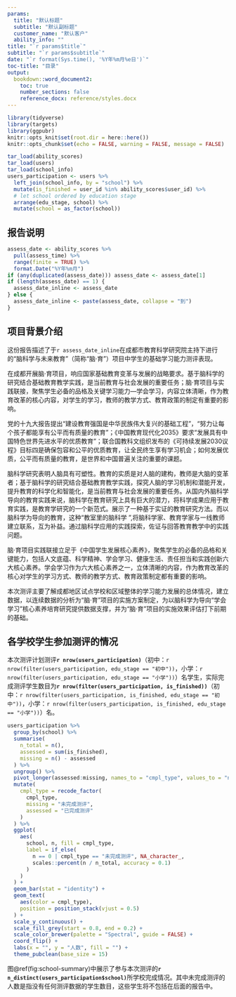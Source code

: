 ```yaml
---
params:
  title: "默认标题"
  subtitle: "默认副标题"
  customer_name: "默认客户"
  ability_info: ""
title: "`r params$title`"
subtitle: "`r params$subtitle`"
date: "`r format(Sys.time(), '%Y年%m月%e日')`"
toc-title: "目录"
output:
  bookdown::word_document2:
    toc: true
    number_sections: false
    reference_docx: reference/styles.docx
---
```


```r
library(tidyverse)
library(targets)
library(ggpubr)
knitr::opts_knit$set(root.dir = here::here())
knitr::opts_chunk$set(echo = FALSE, warning = FALSE, message = FALSE)
```

```r
tar_load(ability_scores)
tar_load(users)
tar_load(school_info)
users_participation <- users %>%
  left_join(school_info, by = "school") %>%
  mutate(is_finished = user_id %in% ability_scores$user_id) %>%
  # let school ordered by education stage
  arrange(edu_stage, school) %>%
  mutate(school = as_factor(school))
```

::: {custom-style="标题1-编号"}
# 报告说明
:::

```r
assess_date <- ability_scores %>%
  pull(assess_time) %>%
  range(finite = TRUE) %>%
  format.Date("%Y年%m月")
if (any(duplicated(assess_date))) assess_date <- assess_date[1]
if (length(assess_date) == 1) {
  assess_date_inline <- assess_date
} else {
  assess_date_inline <- paste(assess_date, collapse = "到")
}
```

::: {custom-style="标题2-中文编号"}
## 项目背景介绍
:::

这份报告描述了于`r assess_date_inline`在成都市教育科学研究院主持下进行的“脑科学与未来教育”（简称“脑·育”）项目中学生的基础学习能力测评表现。

在成都开展脑·育项目，响应国家基础教育变革与发展的战略要求。基于脑科学的研究结合基础教育教学实践，是当前教育与社会发展的重要任务；脑·育项目与实践联接，聚焦学生必备的品格及关键学习能力—学会学习，内容立体清晰，作为教育改革的核心内容，对学生的学习，教师的教学方式、教育政策的制定有重要的影响。

党的十九大报告提出“建设教育强国是中华民族伟大复兴的基础工程”，“努力让每个孩子都能享有公平而有质量的教育”；《中国教育现代化2035》要求“发展具有中国特色世界先进水平的优质教育”；联合国教科文组织发布的《可持续发展2030议程》目标四是确保包容和公平的优质教育，让全民终生享有学习机会；如何发展优质，公平而有质量的教育，是世界和中国普遍关注的重要的课题。

脑科学研究表明人脑具有可塑性。教育的实质是对人脑的建构，教师是大脑的变革者；基于脑科学的研究结合基础教育教学实践，探究人脑的学习机制和潜能开发，提升教育的科学化和智能化，是当前教育与社会发展的重要任务。从国内外脑科学导向的教育实践来说，脑科学在教育研究上具有巨大的潜力，将科学成果应用于教育实践，是教育学研究的一个新范式。展示了一种基于实证的教育研究方法。而以脑科学为导向的教育，这种“教室里的脑科学 ”,将脑科学家、教育学家与一线教师建立联系，互为补益。通过脑科学应用的实践探索，佐证与回答教育教学中的实践问题。

脑·育项目实践联接立足于《中国学生发展核心素养》，聚焦学生的必备的品格和关键能力，包括人文底蕴、科学精神、学会学习、健康生活、责任担当和实践创新六大核心素养。学会学习作为六大核心素养之一，立体清晰的内容，作为教育改革的核心对学生的学习方式、教师的教学方式、教育政策制定都有重要的影响。

本次测评主要了解成都地区试点学校和区域整体的学习能力发展的总体情况，建立数据，以连续数据的分析为“脑·育”项目的实施方案制定，为以脑科学为导向“学会学习”核心素养培育研究提供数据支撑，并为“脑·育”项目的实施效果评估打下前期的基础。

::: {custom-style="标题2-中文编号"}
## 各学校学生参加测评的情况
:::

本次测评计划测评**`r nrow(users_participation)`**（初中：`r nrow(filter(users_participation, edu_stage == "初中"))`，小学：`r nrow(filter(users_participation, edu_stage == "小学"))`）名学生，实际完成测评学生数目为**`r nrow(filter(users_participation, is_finished))`**（初中：`r nrow(filter(users_participation, is_finished, edu_stage == "初中"))`，小学：`r nrow(filter(users_participation, is_finished, edu_stage == "小学"))`）名。

```r
users_participation %>%
  group_by(school) %>%
  summarise(
    n_total = n(),
    assessed = sum(is_finished),
    missing = n() - assessed
  ) %>%
  ungroup() %>%
  pivot_longer(assessed:missing, names_to = "cmpl_type", values_to = "n") %>%
  mutate(
    cmpl_type = recode_factor(
      cmpl_type,
      missing = "未完成测评",
      assessed = "已完成测评"
    )
  ) %>%
  ggplot(
    aes(
      school, n, fill = cmpl_type,
      label = if_else(
        n == 0 | cmpl_type == "未完成测评", NA_character_,
        scales::percent(n / n_total, accuracy = 0.1)
      )
    )
  ) +
  geom_bar(stat = "identity") +
  geom_text(
    aes(color = cmpl_type),
    position = position_stack(vjust = 0.5)
  ) +
  scale_y_continuous() +
  scale_fill_grey(start = 0.8, end = 0.2) +
  scale_color_brewer(palette = "Spectral", guide = FALSE) +
  coord_flip() +
  labs(x = "", y = "人数", fill = "") +
  theme_pubclean(base_size = 15)
```

图\@ref(fig:school-summary)中展示了参与本次测评的**`r n_distinct(users_participation$school)`**所学校完成情况。其中未完成测评的人数是指没有任何测评数据的学生数目，这些学生将不包括在后面的报告中。
